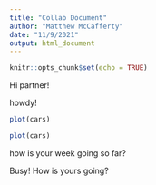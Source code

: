 ```yaml
---
title: "Collab Document"
author: "Matthew McCafferty"
date: "11/9/2021"
output: html_document
---
```


```r
knitr::opts_chunk$set(echo = TRUE)
```

Hi partner!

howdy!

```r
plot(cars)
```


```r
plot(cars)
```

how is your week going so far?

Busy! How is yours going?



